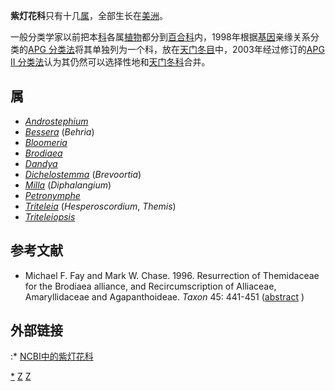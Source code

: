{{Automatic taxobox
| taxon = Themidaceae
| authority = [[Salisb.|Salisb.]]
| image = Bluedicks.jpg
| image_caption = ''[[Dichelostemma_capitatum|Dichelostemma capitatum]]''
| subdivision_ranks = [[属|属]]
| subdivision = 参见正文
| range_map = Map-Themidaceae.PNG
| range_map_widh = 230px
| range_map_caption = 分布图
}}

'''紫灯花科'''只有十几[[属|属]]，全部生长在[[美洲|美洲]]。 

一般分类学家以前把本[[科|科]]各属[[植物|植物]]都分到[[百合科|百合科]]内，1998年根据[[基因|基因]]亲缘关系分类的[[APG_分类法|APG 分类法]]将其单独列为一个科，放在[[天门冬目|天门冬目]]中，2003年经过修订的[[APG_II_分类法|APG II 分类法]]认为其仍然可以选择性地和[[天门冬科|天门冬科]]合并。

== 属 ==
* ''[[Androstephium|Androstephium]]''
* ''[[Bessera|Bessera]]'' (''Behria'')
* ''[[Bloomeria|Bloomeria]]''
* ''[[Brodiaea|Brodiaea]]''
* ''[[Dandya|Dandya]]''
* ''[[Dichelostemma|Dichelostemma]]'' (''Brevoortia'')
* ''[[Milla|Milla]]'' (''Diphalangium'')
* ''[[Petronymphe|Petronymphe]]''
* ''[[Triteleia|Triteleia]]'' (''Hesperoscordium'', ''Themis'')
* ''[[Triteleiopsis|Triteleiopsis]]''

== 参考文献 ==
* Michael F. Fay and Mark W. Chase. 1996. Resurrection of Themidaceae for the Brodiaea alliance, and Recircumscription of Alliaceae, Amaryllidaceae and Agapanthoideae. ''Taxon'' 45: 441-451 ([http://links.jstor.org/sici?sici=0040-0262(199608)45%3A3%3C441%3AROTFTB%3E2.0.CO%3B2-M#abstract abstract] {{Wayback|url=http://links.jstor.org/sici?sici=0040-0262(199608)45%3A3%3C441%3AROTFTB%3E2.0.CO%3B2-M#abstract |date=20210826152558 }})

== 外部链接 ==
{{commonscat|Themidaceae}}
:* [http://www.ncbi.nlm.nih.gov/Taxonomy/Browser/wwwtax.cgi?mode=Tree&id=158486&lvl=3&lin=f&keep=1&srchmode=1&unlock NCBI中的紫灯花科] {{Wayback|url=http://www.ncbi.nlm.nih.gov/Taxonomy/Browser/wwwtax.cgi?mode=Tree&id=158486&lvl=3&lin=f&keep=1&srchmode=1&unlock |date=20200510213819 }}
{{taxonbar}}
[[Category:紫灯花科|*]]
[[Category:植物科名|Z]]
[[Category:天门冬目|Z]]